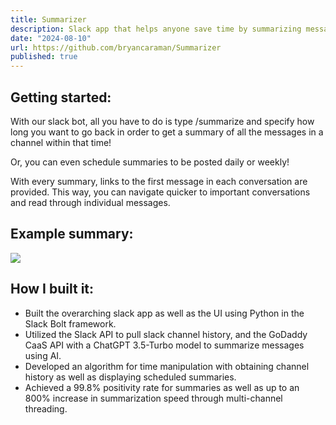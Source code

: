 ```yaml
---
title: Summarizer
description: Slack app that helps anyone save time by summarizing messages/conversations in slack channels.
date: "2024-08-10"
url: https://github.com/bryancaraman/Summarizer
published: true
---
```


Getting started:
-
With our slack bot, all you have to do is type /summarize and specify how long you want to go back in order to get a summary of all the messages in a channel within that time! 

Or, you can even schedule summaries to be posted daily or weekly!

With every summary, links to the first message in each conversation are provided. This way, you can navigate quicker to important conversations and read through individual messages.

Example summary:
-

![](/summarizer.png)

How I built it:
-
- Built the overarching slack app as well as the UI using Python in the Slack Bolt framework.
- Utilized the Slack API to pull slack channel history, and the GoDaddy CaaS API with a ChatGPT 3.5-Turbo model to summarize messages using AI.
- Developed an algorithm for time manipulation with obtaining channel history as well as displaying scheduled summaries.
- Achieved a 99.8% positivity rate for summaries as well as up to an 800% increase in summarization speed through multi-channel threading.

